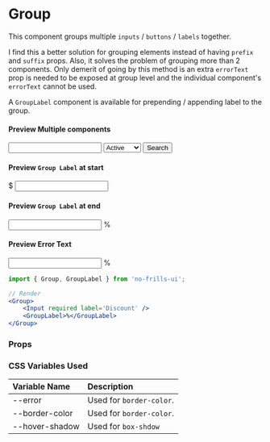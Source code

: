 
<Meta title='Decrative Components/Group' component={Group} />

# Group

This component groups multiple `inputs` / `buttons` / `labels` together.

I find this a better solution for grouping elements instead of having `prefix` and `suffix` props. Also, it
solves the problem of grouping more than 2 components. Only demerit of going by this method is an extra `errorText`
prop is needed to be exposed at group level and the individual component's `errorText` cannot be used.

A `GroupLabel` component is available for prepending / appending label to the group.

#### Preview Multiple components

<Preview>
    <Group>
        <GroupLabel><SearchIcon /></GroupLabel>
        <Input label='Search Campaign' />
        <Select label="Status" style={{ width: '100px' }}>
            <option>Active</option>
            <option>Inactive</option>
            <option>Disabled</option>
            <option>Deleted</option>
        </Select>
        <Button>Search</Button>
    </Group>
</Preview>

#### Preview `Group Label` at start

<Preview>
    <Group>
        <GroupLabel>$</GroupLabel>
        <Input type='number' label='Budget' />
    </Group>
</Preview>

#### Preview `Group Label` at end

<Preview>
    <Group>
        <Input required label='Discount' />
        <GroupLabel>%</GroupLabel>
    </Group>
</Preview>

#### Preview Error Text

<Preview>
    <Group errorText='Invalid input'>
        <Input label='Discount' />
        <GroupLabel>%</GroupLabel>
    </Group>
</Preview>

```jsx
import { Group, GroupLabel } from 'no-frills-ui';

// Render
<Group>
    <Input required label='Discount' />
    <GroupLabel>%</GroupLabel>
</Group>
```
### Props
<Props of={Group} />

### CSS Variables Used

| Variable Name | Description |
| :- | :- |
| --error | Used for `border-color`. |
| --border-color | Used for `border-color`. |
| --hover-shadow | Used for `box-shdow` |
